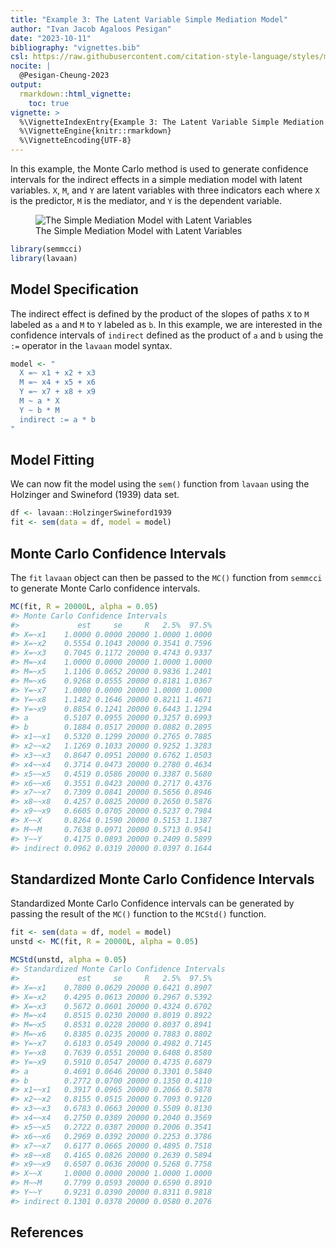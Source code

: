 ```yaml
---
title: "Example 3: The Latent Variable Simple Mediation Model"
author: "Ivan Jacob Agaloos Pesigan"
date: "2023-10-11"
bibliography: "vignettes.bib"
csl: https://raw.githubusercontent.com/citation-style-language/styles/master/apa.csl
nocite: |
  @Pesigan-Cheung-2023
output:
  rmarkdown::html_vignette:
    toc: true
vignette: >
  %\VignetteIndexEntry{Example 3: The Latent Variable Simple Mediation Model}
  %\VignetteEngine{knitr::rmarkdown}
  %\VignetteEncoding{UTF-8}
---
```


<!-- vignettes/example-3-latent.Rmd is generated from .setup/vignettes/example-3-latent.Rmd.orig. Please edit that file -->





In this example,
the Monte Carlo method is used to generate confidence intervals
for the indirect effects in a simple mediation model with latent variables.
`X`, `M`, and `Y` are latent variables with three indicators each
where `X` is the predictor, `M` is the mediator,
and `Y` is the dependent variable.

![The Simple Mediation Model with Latent Variables](https://raw.githubusercontent.com/jeksterslab/semmcci/main/.setup/latex/figures/png/latent.png)


```r
library(semmcci)
library(lavaan)
```

## Model Specification

The indirect effect is defined by the product of the slopes
of paths `X` to `M` labeled as `a` and `M` to `Y` labeled as `b`.
In this example, we are interested in the confidence intervals of `indirect`
defined as the product of `a` and `b` using the `:=` operator
in the `lavaan` model syntax.


```r
model <- "
  X =~ x1 + x2 + x3
  M =~ x4 + x5 + x6
  Y =~ x7 + x8 + x9
  M ~ a * X
  Y ~ b * M
  indirect := a * b
"
```

## Model Fitting

We can now fit the model using the `sem()` function from `lavaan` using the Holzinger and Swineford (1939) data set.


```r
df <- lavaan::HolzingerSwineford1939
fit <- sem(data = df, model = model)
```

## Monte Carlo Confidence Intervals

The `fit` `lavaan` object can then be passed to the `MC()` function from `semmcci`
to generate Monte Carlo confidence intervals.


```r
MC(fit, R = 20000L, alpha = 0.05)
#> Monte Carlo Confidence Intervals
#>             est     se     R   2.5%  97.5%
#> X=~x1    1.0000 0.0000 20000 1.0000 1.0000
#> X=~x2    0.5554 0.1043 20000 0.3541 0.7596
#> X=~x3    0.7045 0.1172 20000 0.4743 0.9337
#> M=~x4    1.0000 0.0000 20000 1.0000 1.0000
#> M=~x5    1.1106 0.0652 20000 0.9836 1.2401
#> M=~x6    0.9268 0.0555 20000 0.8181 1.0367
#> Y=~x7    1.0000 0.0000 20000 1.0000 1.0000
#> Y=~x8    1.1482 0.1646 20000 0.8211 1.4671
#> Y=~x9    0.8854 0.1241 20000 0.6443 1.1294
#> a        0.5107 0.0955 20000 0.3257 0.6993
#> b        0.1884 0.0517 20000 0.0882 0.2895
#> x1~~x1   0.5320 0.1299 20000 0.2765 0.7885
#> x2~~x2   1.1269 0.1033 20000 0.9252 1.3283
#> x3~~x3   0.8647 0.0951 20000 0.6762 1.0503
#> x4~~x4   0.3714 0.0473 20000 0.2780 0.4634
#> x5~~x5   0.4519 0.0586 20000 0.3387 0.5680
#> x6~~x6   0.3551 0.0423 20000 0.2717 0.4376
#> x7~~x7   0.7309 0.0841 20000 0.5656 0.8946
#> x8~~x8   0.4257 0.0825 20000 0.2650 0.5876
#> x9~~x9   0.6605 0.0705 20000 0.5237 0.7984
#> X~~X     0.8264 0.1590 20000 0.5153 1.1387
#> M~~M     0.7638 0.0971 20000 0.5713 0.9541
#> Y~~Y     0.4175 0.0893 20000 0.2409 0.5899
#> indirect 0.0962 0.0319 20000 0.0397 0.1644
```

## Standardized Monte Carlo Confidence Intervals

Standardized Monte Carlo Confidence intervals can be generated by passing the result of the `MC()` function to the `MCStd()` function.


```r
fit <- sem(data = df, model = model)
unstd <- MC(fit, R = 20000L, alpha = 0.05)
```


```r
MCStd(unstd, alpha = 0.05)
#> Standardized Monte Carlo Confidence Intervals
#>             est     se     R   2.5%  97.5%
#> X=~x1    0.7800 0.0629 20000 0.6421 0.8907
#> X=~x2    0.4295 0.0613 20000 0.2967 0.5392
#> X=~x3    0.5672 0.0601 20000 0.4324 0.6702
#> M=~x4    0.8515 0.0230 20000 0.8019 0.8922
#> M=~x5    0.8531 0.0228 20000 0.8037 0.8941
#> M=~x6    0.8385 0.0235 20000 0.7883 0.8802
#> Y=~x7    0.6183 0.0549 20000 0.4982 0.7145
#> Y=~x8    0.7639 0.0551 20000 0.6408 0.8580
#> Y=~x9    0.5910 0.0547 20000 0.4735 0.6879
#> a        0.4691 0.0646 20000 0.3301 0.5840
#> b        0.2772 0.0700 20000 0.1350 0.4110
#> x1~~x1   0.3917 0.0965 20000 0.2066 0.5878
#> x2~~x2   0.8155 0.0515 20000 0.7093 0.9120
#> x3~~x3   0.6783 0.0663 20000 0.5509 0.8130
#> x4~~x4   0.2750 0.0389 20000 0.2040 0.3569
#> x5~~x5   0.2722 0.0387 20000 0.2006 0.3541
#> x6~~x6   0.2969 0.0392 20000 0.2253 0.3786
#> x7~~x7   0.6177 0.0665 20000 0.4895 0.7518
#> x8~~x8   0.4165 0.0826 20000 0.2639 0.5894
#> x9~~x9   0.6507 0.0636 20000 0.5268 0.7758
#> X~~X     1.0000 0.0000 20000 1.0000 1.0000
#> M~~M     0.7799 0.0593 20000 0.6590 0.8910
#> Y~~Y     0.9231 0.0390 20000 0.8311 0.9818
#> indirect 0.1301 0.0378 20000 0.0580 0.2076
```

## References
